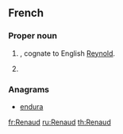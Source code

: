 ==French==
{{wikipedia|dab=Renaud}}

===Proper noun===
{{fr-proper noun|m}}

# {{given name|male|lang=fr}}, cognate to English [[Reynold]].
# {{surname|[[patronymic]]|lang=fr}}

===Anagrams===
* [[endura#French|endura]]

[[fr:Renaud]]
[[ru:Renaud]]
[[th:Renaud]]